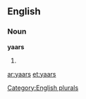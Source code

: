 
==English==

===Noun===
'''yaars'''

# {{plural of|[[yaar]]}}

[[Category:English plurals]]

[[ar:yaars]]
[[et:yaars]]